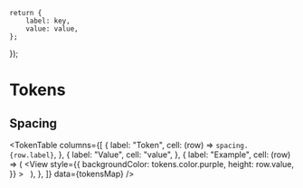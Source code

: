 


<Meta title="Theming / Tokens / Spacing" />

    return {
        label: key,
        value: value,
    };
});

# Tokens

## Spacing

<Banner
    kind="warning"
    text="Note that this is intended only internal
    development purposes. We'll let you know as soon as this is ready for public
    consumption."
/>

<TokenTable
    columns={[
        {
            label: "Token",
            cell: (row) => <code>spacing.{row.label}</code>,
        },
        {
            label: "Value",
            cell: "value",
        },
        {
            label: "Example",
            cell: (row) => (
                <View
                    style={{
                        backgroundColor: tokens.color.purple,
                        height: row.value,
                    }}
                >
                    &nbsp;
                </View>
            ),
        },
    ]}
    data={tokensMap}
/>
